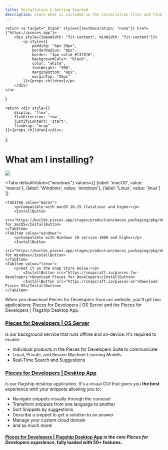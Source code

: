 ```yaml
---
title: Installation & Getting Started
description: Learn what is included in the installation files and find the right set of instructions for your operating system.
---
```


    return <a target="_blank" style={{textDecoration: "none"}} href={"https://pieces.app"}>
        <div style={{maxWidth: "fit-content", minWidth: "fit-content"}}>
            <p style={{
                padding: "8px 20px",
                borderRadius: "8px",
                border: "1px solid #f3f5f6",
                backgroundColor: "black",
                color: "white",
                fontWeight: "500",
                marginBottom: "8px",
                marginTop: "25px"
            }}>{props.children}</p>
        </div>
    </a>
}

    return <div style={{
        display: 'flex',
        flexDirection: 'row',
        justifyContent: 'start',
        flexWrap: "wrap"
    }}>{props.children}</div>;
};

<link rel="canonical" href="https://docs.pieces.app/installation-getting-started/what-am-i-installing" />

# What am I installing?

![](/assets/what_am_installing.png)

<Tabs
    defaultValue={"windows"}
    values={[
        {label: 'macOS', value: 'macos'},
        {label: 'Windows', value: 'windows'},
        {label: 'Linux', value: 'linux'}
    ]}
>
    <TabItem value="macos">
        <p>Compatible with macOS 10.15 (Catalina) and higher</p>
        <InstallButton
            src="https://builds.pieces.app/stages/production/macos_packaging/pkg/download">Download for macOS</InstallButton>
    </TabItem>
    <TabItem value="windows">
        <p>Compatible with Windows 10 version 1809 and higher</p>
        <InstallButton
            src="https://builds.pieces.app/stages/production/macos_packaging/pkg/download">Download for Windows</InstallButton>
    </TabItem>
    <TabItem value="linux">
        <p>Get it on the Snap Store below:</p>
            <InstallButton src="https://snapcraft.io/pieces-for-developers">Download Pieces for Developers</InstallButton>
            <InstallButton src="https://snapcraft.io/pieces-os">Download Pieces OS</InstallButton>
    </TabItem>
</Tabs>


When you download Pieces for Developers from our website, you'll get two applications: Pieces for Developers | OS Server and the Pieces for Developers | Flagship Desktop App. 

### <a target="_blank" href="{{ links.website.pfd_desktop_install }}">Pieces for Developers | OS Server</a>

is our background service that runs offline and on-device. It's required to enable:
- Individual products in the Pieces for Developers Suite to communicate
- Local, Private, and Secure Machine Learning Models
- Real-Time Search and Suggestions

### <a target="_blank" href="{{ links.website.pfd_desktop_install }}">Pieces for Developers | Desktop App</a>

is our flagship desktop application. It's a visual GUI that gives you **the best** experience with your snippets allowing you to:
- Navigate snippets visually through the carousel
- Transform snippets from one language to another
- Sort Snippets by suggestions
- Describe a snippet to get a solution to an answer
- Manage your custom cloud domain
- and so much more!

#### <a target="_blank" href="{{ links.website.pfd_desktop_install }}">Pieces for Developers | Flagship Desktop App</a> is the _core Pieces for Developers experience_, fully loaded with 50+ features.